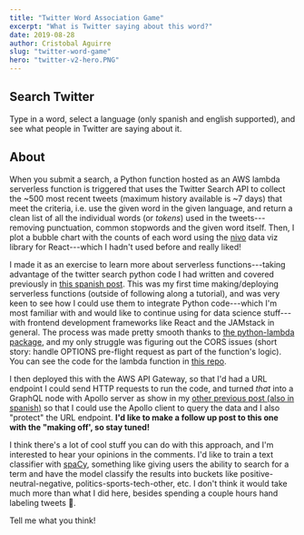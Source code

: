 ```yaml
---
title: "Twitter Word Association Game"
excerpt: "What is Twitter saying about this word?"
date: 2019-08-28
author: Cristobal Aguirre
slug: "twitter-word-game"
hero: "twitter-v2-hero.PNG"
---
```



## Search Twitter

Type in a word, select a language (only spanish and english supported), and see what people in Twitter are saying about it.

<GetTwitterData />

## About

When you submit a search, a Python function hosted as an AWS lambda serverless function is triggered that uses the Twitter Search API to collect the ~500 most recent tweets (maximum history available is ~7 days) that meet the criteria, i.e. use the given word in the given language, and return a clean list of all the individual words (or _tokens_) used in the tweets---removing punctuation, common stopwords and the given word itself. Then, I plot a bubble chart with the counts of each word using the [nivo](https://nivo.rocks/bubble/) data viz library for React---which I hadn't used before and really liked!

I made it as an exercise to learn more about serverless functions---taking advantage of the twitter search python code I had written and covered previously in [this spanish post](/scraping-twitter-with-python). This was my first time making/deploying serverless functions (outside of following along a tutorial), and was very keen to see how I could use them to integrate Python code---which I'm most familiar with and would like to continue using for data science stuff---with frontend development frameworks like React and the JAMstack in general. The process was made pretty smooth thanks to [the python-lambda package](https://github.com/nficano/python-lambda), and my only struggle was figuring out the CORS issues (short story: handle OPTIONS pre-flight request as part of the function's logic). You can see the code for the lambda function in [this repo](https://github.com/jcaguirre89/twitter-scrape-lambda).

I then deployed this with the AWS API Gateway, so that I'd had a URL endpoint I could send HTTP requests to run the code, and turned _that_ into a GraphQL node with Apollo server as show in my [other previous post (also in spanish)](/rest-graphql-apollo) so that I could use the Apollo client to query the data and I also "protect" the URL endpoint. **I'd like to make a follow up post to this one with the "making off', so stay tuned!**

I think there's a lot of cool stuff you can do with this approach, and I'm interested to hear your opinions in the comments. I'd like to train a text classifier with [spaCy](https://spacy.io), something like giving users the ability to search for a term and have the model classify the results into buckets like positive-neutral-negative, politics-sports-tech-other, etc. I don't think it would take much more than what I did here, besides spending a couple hours hand labeling tweets 🤯.

Tell me what you think!
